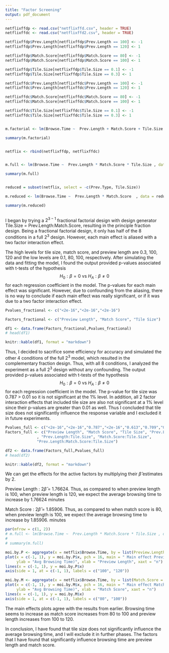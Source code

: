 ```yaml
---
title: "Factor Screening"
output: pdf_document
---
```



```r

netflixffdp <- read.csv("netflixffd.csv", header = TRUE)
netflixffdc <- read.csv("netflixffd2.csv", header = TRUE)

netflixffdp$Prev.Length[netflixffdp$Prev.Length == 100] <- -1
netflixffdp$Prev.Length[netflixffdp$Prev.Length == 120] <- 1

netflixffdp$Match.Score[netflixffdp$Match.Score == 80] <- -1
netflixffdp$Match.Score[netflixffdp$Match.Score == 100] <- 1

netflixffdp$Tile.Size[netflixffdp$Tile.Size == 0.1] <- -1
netflixffdp$Tile.Size[netflixffdp$Tile.Size == 0.3] <- 1

netflixffdc$Prev.Length[netflixffdc$Prev.Length == 100] <- -1
netflixffdc$Prev.Length[netflixffdc$Prev.Length == 120] <- 1

netflixffdc$Match.Score[netflixffdc$Match.Score == 80] <- -1
netflixffdc$Match.Score[netflixffdc$Match.Score == 100] <- 1

netflixffdc$Tile.Size[netflixffdc$Tile.Size == 0.1] <- -1
netflixffdc$Tile.Size[netflixffdc$Tile.Size == 0.3] <- 1


m.factorial <- lm(Browse.Time ~  Prev.Length + Match.Score + Tile.Size , data = netflixffdp)

summary(m.factorial)


netflix <- rbind(netflixffdp, netflixffdc)


m.full <- lm(Browse.Time ~  Prev.Length * Match.Score * Tile.Size , data = netflix)

summary(m.full)


reduced = subset(netflix, select = -c(Prev.Type, Tile.Size))

m.reduced <- lm(Browse.Time ~  Prev.Length * Match.Score  , data = reduced)

summary(m.reduced)



```



I began by trying a $2^{3-1}$ fractional factorial design with design generator
Tile.Size = Prev.Length:Match.Score, resulting in the principle fraction design.
Being a fractional factorial design, it only has half of the 8 conditions in a full $2^3$ design. However, each main 
effect is aliased with a two factor interaction effect. 

The high levels for tile size, match score, and preview length are 0.3, 100, 120
and the low levels are 0.1, 80, 100, respectively.
After simulating the data and fitting the model, I found
the output provided p-values associated with t-tests of the
hypothesis $$H_0 : \beta = 0  \  \textrm{vs}  \  H_A : \beta \neq 0$$ for each regression
coefficient in the model. The p-values for each main effect was significant. 
However, due to confounding from the aliasing, there is no way to conclude if
each main effect was really significant, or if it was due to a two factor interaction
effect. 

```r

Pvalues_fractional <- c("<2e-16","<2e-16","<2e-16")

Factors_fractional <- c("Preview Length", "Match Score", "Tile Size")

df1 <- data.frame(Factors_fractional,Pvalues_fractional)
# head(df1)

knitr::kable(df1, format = "markdown")

```

Thus, I decided to sacrifice some efficiency for accuracy and simulated
the other 4 conditions of the full $2^3$ model, which resulted in the complementary
fraction design. 
Thus, with all 8 conditions, I analyzed the experiment as a full $2^3$ design without any confounding.
The output provided p-values associated with t-tests of the
hypothesis $$H_0 : \beta = 0  \  \textrm{vs}  \  H_A : \beta \neq 0$$ for each regression
coefficient in the model. The p-value for tile size was 0.787 > 0.01 so it is 
not significant at the 1% level. In addition, all 2 factor interaction effects that included tile size
are also not significant at a 1% level since their p-values are greater than 0.01
as well. Thus I concluded that tile size does not significantly influence the
response variable and I excluded it in future experiments.


```r

Pvalues_full <- c("<2e-16","<2e-16","0.787","<2e-16","0.613","0.709","0.342")
Factors_full <- c("Preview Length", "Match Score", "Tile Size", "Prev.Length:Match.Score"
              , "Prev.Length:Tile.Size", "Match.Score:Tile.Size", 
              "Prev.Length:Match.Score:Tile.Size")

df2 <- data.frame(Factors_full,Pvalues_full)
# head(df2)

knitr::kable(df2, format = "markdown")

```

We can get the effects for the active factors by multiplying their $\hat\beta$ 
estimates by 2.

Preview Length : $2\hat\beta$ = 1.76624. Thus, as compared to when preview length
is 100, when preview length is 120, we expect the average browsing time to increase
by 1.76624 minutes

Match Score : $2\hat\beta$ = 1.85906. Thus, as compared to when match score
is 80, when preview length is 100, we expect the average browsing time to increase
by 1.85906. minutes


```r
par(mfrow = c(1, 2))
# m.full <- lm(Browse.Time ~  Prev.Length * Match.Score * Tile.Size , data = netflix)
# 
# summary(m.full)

moi.by.P <- aggregate(x = netflix$Browse.Time, by = list(Preview.Length = netflix$Prev.Length), FUN = mean)
plot(x = c(-1, 1), y = moi.by.P$x, pch = 16, main = " Main effect Preview Length",
     ylab = "Avg Browsing Time)", xlab = "Preview Length", xaxt = "n")
lines(x = c(-1, 1), y = moi.by.P$x)
axis(side = 1, at = c(-1, 1), labels = c("100", "120"))

moi.by.M <- aggregate(x = netflix$Browse.Time, by = list(Match.Score = netflix$Match.Score), FUN = mean)
plot(x = c(-1, 1), y = moi.by.M$x, pch = 16, main = " Main effect Match Score",
     ylab = "Avg Browsing Time)", xlab = "Match Score", xaxt = "n")
lines(x = c(-1, 1), y = moi.by.M$x)
axis(side = 1, at = c(-1, 1), labels = c("80", "100"))


```

The main effects plots agree with the results from earlier. Browsing time seems
to increase as match score increases from 80 to 100 and preview length increases
from 100 to 120.

In conclusion, I have found that tile size does not significantly influence the
average browsing time, and I will exclude it in further phases. The factors
that I have found that significantly influence browsing time
are preview length and match score.






